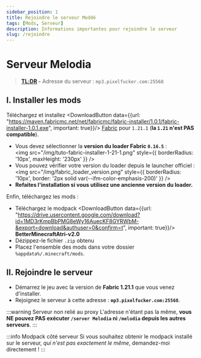 ```yaml
---
sidebar_position: 1
title: Rejoindre le serveur Moddé
tags: [Mods, Serveur]
description: Informations importantes pour rejoindre le serveur
slug: /rejoindre
---
```



# Serveur Melodia

> **[TL;DR](#ii-rejoindre-le-serveur) -** Adresse du serveur : `mp3.pixelfucker.com:25568`

## I. Installer les mods

Téléchargez et installez <DownloadButton data={{url: "https://maven.fabricmc.net/net/fabricmc/fabric-installer/1.0.1/fabric-installer-1.0.1.exe", important: true}}/> [Fabric](https://fabricmc.net/use/installer/)
pour `1.21.1` (**la `1.21` n'est PAS compatible**).
* Vous devez sélectionner la **version du loader Fabric `0.16.5`** :<br/>
  <img src="/img/tuto-fabric-installer-1-21-1.png" style={{ borderRadius: '10px', maxHeight: '230px' }} />
* Vous pouvez vérifier votre version du loader depuis le launcher officiel :<br/>
  <img src="/img/fabric_loader_version.png" style={{ borderRadius: '10px', border: '2px solid var(--ifm-color-emphasis-200)' }} />
* **Refaites l'installation si vous utilisez une ancienne version du loader.**

Enfin, téléchargez les mods :
* Téléchargez le modpack <DownloadButton data={{url: "https://drive.usercontent.google.com/download?id=1MD3rKmpBbPMG8eWy16AuecKF8GYRWbM-&export=download&authuser=0&confirm=t", important: true}}/> **BetterMinecraftAtri-v2.0**
* Dézippez-le fichier `.zip` obtenu
* Placez l'ensemble des mods dans votre dossier `%appdata%/.minecraft/mods`.

## II. Rejoindre le serveur

* Démarrez le jeu avec la version de **Fabric 1.21.1** que vous venez d'installer.
* Rejoignez le serveur à cette adresse : **`mp3.pixelfucker.com:25568`**.

:::warning Serveur non relié au proxy
L'adresse n'étant pas la même, **vous NE pouvez PAS exécuter `/server Melodia` ni `/melodia` depuis les autres serveurs**.
:::

:::info Modpack côté serveur
Si vous souhaitez obtenir le modpack installé sur le serveur, _qui n'est pas exactement le même_, demandez-moi directement !
:::